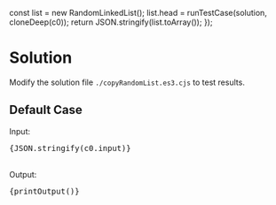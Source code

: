

  const list = new RandomLinkedList();
  list.head = runTestCase(solution, cloneDeep(c0));
  return JSON.stringify(list.toArray());
});

<Meta title="Data Structure/Linked List/Medium/[138] Copy List with Random Pointer/Solution/Javascript" />

# Solution

Modify the solution file `./copyRandomList.es3.cjs` to test results.

## Default Case

<Canvas withSource="open">
  <Story name="Case 0" parameters={{ docs: { source: { code } } }}>
    <div>
      <div>Input: </div>
      <pre>{JSON.stringify(c0.input)}</pre>
    </div>
    <br />
    <div>
      <div>Output: </div>
      <pre>{printOutput()}</pre>
    </div>
  </Story>
</Canvas>

